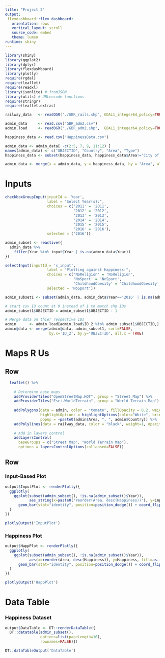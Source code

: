 ---
title: "Project 2"
output: 
 flexdashboard::flex_dashboard:
   orientation: rows
   vertical_layout: scroll
   source_code: embed
   theme: lumen
runtime: shiny
---

```{r context="setup", include=FALSE}
library(shiny)
library(ggplot2)
library(dplyr)
library(flexdashboard)
library(plotly)
require(rgdal)
require(leaflet)
require(readxl)
library(jsonlite) # fromJSON
library(utils) # URLencode functions
require(stringr)
require(leaflet.extras)
```

```{r, data_load, results='hide'}
railway_data   <- readOGR("./GBR_rails.shp", GDAL1_integer64_policy=TRUE)  # for lines map

admin_data     <- read.csv("GBR_adm2.csv")                                 # for poly map
admin.load     <- readOGR("./GBR_adm2.shp",  GDAL1_integer64_policy=TRUE)  # for poly map  

happiness_data <- read.csv("HappinessData.csv")    
```

```{r, cleaning}
admin_data <- admin_data[ -c(2:5, 7, 9, 11:12) ]
names(admin_data) <- c("OBJECTID", "Country", "Area", "Type")
happiness_data <- subset(happiness_data, happiness_data$Area!="City of London")

admin_data <- merge(x = admin_data, y = happiness_data, by = "Area", all.x = TRUE)
```



Inputs {.sidebar}
=======================================================================

```{r context="render"}
checkboxGroupInput(inputId = 'Year',
                   label = "Select Year(s):",
                   choices = c('2011' = '2011',
                               '2012' = '2012',
                               '2013' = '2013',
                               '2014' = '2014',
                               '2015' = '2015',
                               '2016' = '2016'),
                   selected = ('2016'))
```


```{r}
admin_subset <- reactive({
  admin_data %>%
    filter(Year %in% input$Year | is.na(admin_data$Year))
})
```


```{r context="render"}
selectInput(inputId = 'x_input',
                   label = "Plotting against Happiness:",
                   choices = c('NoReligion' = 'NoReligion',
                               'NoSport' = 'NoSport',
                               'ChildhoodObesity' = 'ChildhoodObesity',
                   selected = 'NoSport'))
```


```{r, merge}
admin_subset1 <- subset(admin_data, admin_data$Year=='2016' | is.na(admin_data$Year))

# start csv ID count at 0 instead of 1 to match shp IDs
admin_subset1$OBJECTID = admin_subset1$OBJECTID - 1

# Merge data on thier respective IDs
admin      <- admin.load[admin.load$ID_2 %in% admin_subset1$OBJECTID,]
admin@data <- merge(admin@data, admin_subset1, sort=FALSE,
                    by.x='ID_2', by.y='OBJECTID', all.x = TRUE)
```

Maps R Us
=======================================================================


Row {}
-----------------------------------------------------------------------

```{r}

  leaflet() %>% 
    
    # Determine base maps
    addProviderTiles("OpenStreetMap.HOT", group = "Street Map") %>%
    addProviderTiles("Esri.WorldTerrain", group = "World Terrain Map") %>%
    
    addPolygons(data = admin, color = "tomato", fillOpacity = 0.2, weight=2,
                highlightOptions = highlightOptions(color="White", bringToFront=TRUE),
                popup = ~paste0(admin$Area, ", ", admin$Country)) %>%
    addPolylines(data = railway_data, color = "black", weight=1, opacity=1) %>%
    
    # Add in layers control
    addLayersControl(
      baseGroups = c("Street Map", "World Terrain Map"),
      options = layersControlOptions(collapsed=FALSE))
```


Row {}
-----------------------------------------------------------------------

### Input-Based Plot

```{r context="server"}
output$InputPlot <- renderPlotly({
  ggplotly(
    ggplot(subset(admin_subset(), !is.na(admin_subset()$Year)), 
           aes_string(x=paste0('reorder(Area, desc(Happiness))'), y=input$x_input, fill=paste0('as.integer(Happiness)'))) + 
      geom_bar(stat="identity", position=position_dodge()) + coord_flip() + theme(legend.position="none")
  )
})
```

```{r context="render"}
plotlyOutput('InputPlot')
```


### Happiness Plot


```{r context="server"}
output$HappPlot <- renderPlotly({
  ggplotly(
    ggplot(subset(admin_subset(), !is.na(admin_subset()$Year)), 
           aes(x=reorder(Area, desc(Happiness)), y=Happiness, fill=as.integer(Happiness))) +
      geom_bar(stat="identity", position=position_dodge()) + coord_flip() + theme(legend.position="none")
  )
})
```

```{r context="render"}
plotlyOutput('HappPlot')
```



Data Table
=======================================================================

### Happiness Dataset

```{r context="server"}
output$DataTable <- DT::renderDataTable({
  DT::datatable(admin_subset(), 
                options=list(pageLength=10), 
                rownames=FALSE)})
```

```{r context="render"}
DT::dataTableOutput('DataTable')
```
